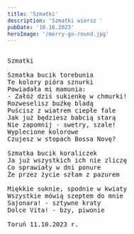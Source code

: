 ```yaml
---
title: 'Szmatki'
description: 'Szmatki wiersz '
pubDate: '10.16.2023'
heroImage: '/merry-go-round.jpg'
---
```

<pre>

Szmatki

Szmatka bucik torebunia
Te kolory pióra sznurki
Powiadała mi mamunia:
- Załóż dziś sukienkę w chmurki!
Rozweselisz buźkę bladą 
Puścisz z wiatrem ciepłe fale
Jak już będziesz babcią starą 
Nie zapomnij - swetry, szale!
Wyplecione kolorowe 
Czujesz w stopach Bossa Novę?

Szmatka bucik koraliczek
Ja już wszystkich ich nie zliczę
Co sprawiały w dni ponure
Że przez życie szłam z pazurem

Miękkie suknie, spodnie w kwiaty 
Wszystkie mówią szeptem do mnie
Sajonara! - sztywne kraty
Dolce Vita! - bzy, piwonie

Toruń 11.10.2023 r.
</pre>
